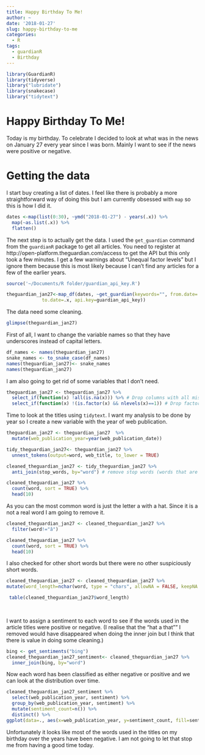 ```yaml
---
title: Happy Birthday To Me!
author: ~
date: '2018-01-27'
slug: happy-birthday-to-me
categories:
  - R
tags:
  - guardianR
  - Birthday
---
```


```r
library(GuardianR)
library(tidyverse)
library("lubridate")
library(snakecase)
library("tidytext")
```


# Happy Birthday To Me!

Today is my birthday. To celebrate I decided to look at what was in the news on January 27 every year since I was born. Mainly I want to see if the news were positive or negative.

# Getting the data
I start buy creating a list of dates. I feel like there is probably a more straightforward way of doing this but I am currently obsessed with `map` so this is how I did it. 

```r
dates <-map(list(0:30), ~ymd("2018-01-27") - years(.x)) %>% 
  map(~as.list(.x)) %>% 
  flatten()
```

The next step is to actually get the data. I used the `get_guardian` command from the `guardianR` package to get all articles. You need to register at http://open-platform.theguardian.com/access to get the API but this only took a few minutes. I get a few warnings about "Unequal factor levels" but I ignore them because this is most likely because I can't find any articles for a few of the earlier years. 

```r
source('~/Documents/R folder/guardian_api_key.R')
```

```r

theguardian_jan27<-map_df(dates, ~get_guardian(keywords="", from.date=.x, 
             to.date=.x, api.key=guardian_api_key)) 
```

The data need some cleaning. 
```r
glimpse(theguardian_jan27)
```

First of all, I want to change the variable names so that they have underscores instead of capital letters.

```r
df_names <- names(theguardian_jan27)
snake_names <- to_snake_case(df_names)
names(theguardian_jan27)<- snake_names
names(theguardian_jan27)
```

I am also going to get rid of some variables that I don't need. 
```r
theguardian_jan27 <- theguardian_jan27 %>% 
  select_if(function(x) !all(is.na(x))) %>% # Drop columns with all missing values
  select_if(function(x) !(is.factor(x) && nlevels(x)==1)) # Drop factors with only one level
```


Time to look at the titles using `tidytext`. I want my analysis to be done by year so I create a new variable with the year of web publication.
```r

theguardian_jan27 <- theguardian_jan27  %>% 
  mutate(web_publication_year=year(web_publication_date))

tidy_theguardian_jan27<- theguardian_jan27 %>%
  unnest_tokens(output=word, web_title, to_lower = TRUE)

cleaned_theguardian_jan27 <- tidy_theguardian_jan27 %>% 
  anti_join(stop_words, by="word") # remove stop words (words that are very common)

cleaned_theguardian_jan27 %>%
  count(word, sort = TRUE) %>% 
  head(10)

```
As you can the most common word is just the letter a with a hat. Since it is a not a real word I am going to remove it. 
```r
cleaned_theguardian_jan27 <- cleaned_theguardian_jan27 %>% 
  filter(word!="â")

cleaned_theguardian_jan27 %>%
  count(word, sort = TRUE) %>% 
  head(10)

```

I also checked for other short words but there were no other suspiciously short words.

```r
cleaned_theguardian_jan27 <- cleaned_theguardian_jan27 %>% 
mutate(word_length=nchar(word, type = "chars", allowNA = FALSE, keepNA = NA)) 

 table(cleaned_theguardian_jan27$word_length)
 
 
```

I want to assign a sentiment to each word to see if the words used in the article titles were positive or negative. (I realise that the "hat a that"" I removed would have disappeared when doing the inner join but I think that there is value in doing some cleaning.)
```r
bing <- get_sentiments("bing")
cleaned_theguardian_jan27_sentiment<- cleaned_theguardian_jan27 %>%
  inner_join(bing, by="word") 

```

Now each word has been classified as either negative or positive and we can look at the distribution over time.

```r

cleaned_theguardian_jan27_sentiment %>% 
  select(web_publication_year, sentiment) %>% 
  group_by(web_publication_year, sentiment) %>% 
  mutate(sentiment_count=n()) %>% 
  distinct() %>% 
ggplot(data=., aes(x=web_publication_year, y=sentiment_count, fill=sentiment)) + geom_col() + ylab("Count") + xlab("Year of publication") + ggtitle("Sentiment of words in titles")
```


Unfortunately it looks like most of the words used in the titles on my birthday over the years have been negative. I am not going to let that stop me from having a good time today. 


